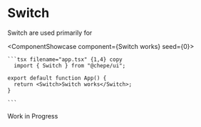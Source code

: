 

# Switch

Switch are used primarily for

<ComponentShowcase component={<Switch>Switch works</Switch>} seed={0}>
   <div>

    ```tsx filename="app.tsx" {1,4} copy
      import { Switch } from "@chepe/ui";

    export default function App() {
      return <Switch>Switch works</Switch>;
    }

    ```

  </div>
</ComponentShowcase>

<Callout emoji="⚠️" type="warning">
  Work in Progress
</Callout>
